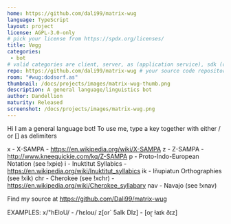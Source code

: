 ```yaml
---
home: https://github.com/dali99/matrix-wug
language: TypeScript
layout: project
license: AGPL-3.0-only
# pick your license from https://spdx.org/licenses/
title: Vøgg
categories: 
 - bot
# valid categories are client, server, as (application service), sdk (client sdk), bot, and other
repo: https://github.com/dali99/matrix-wug # your source code repository
room: "#wug:dodsorf.as"
thumbnail: /docs/projects/images/matrix-wug-thumb.png
description: A general language/linguistics bot
author: Dandellion
maturity: Released
screenshot: /docs/projects/images/matrix-wug.png
---
```



Hi I am a general language bot!
To use me, type a key together with either / or [] as delimiters

x - X-SAMPA - https://en.wikipedia.org/wiki/X-SAMPA
z - Z-SAMPA - http://www.kneequickie.com/kq/Z-SAMPA
p - Proto-Indo-European Notation (see !xpie)
i - Inuktitut Syllabics - https://en.wikipedia.org/wiki/Inuktitut_syllabics
ik - Iñupiatun Orthographies (see !xik)
chr - Cherokee (see !xchr) - https://en.wikipedia.org/wiki/Cherokee_syllabary
nav - Navajo (see !xnav)

Find my source at https://github.com/Dali99/matrix-wug

EXAMPLES:
x/"hEloU/ - /ˈhɛloʊ/
z[or` 5aIk DIz] - [oɽ ɫaɪk ðɪz]
